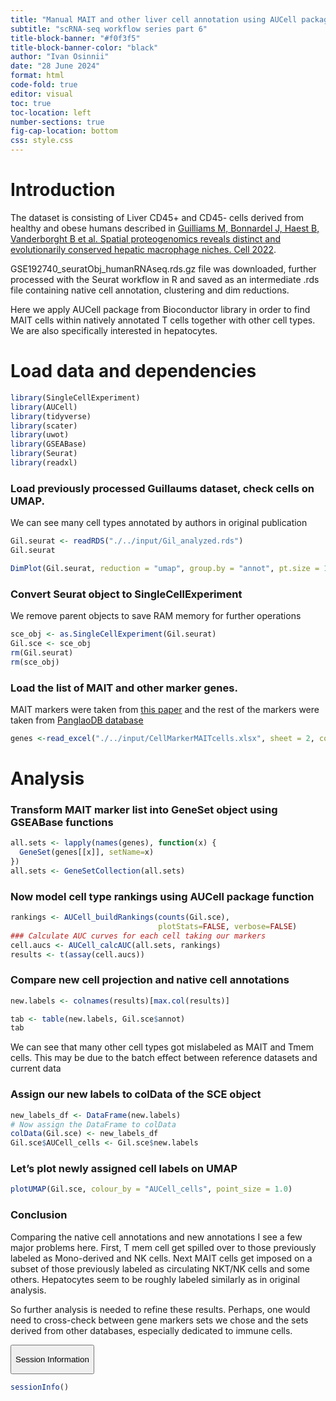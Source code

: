 ```yaml
---
title: "Manual MAIT and other liver cell annotation using AUCell package and Guillaums dataset"
subtitle: "scRNA-seq workflow series part 6" 
title-block-banner: "#f0f3f5"
title-block-banner-color: "black"
author: "Ivan Osinnii"
date: "28 June 2024"
format: html
code-fold: true
editor: visual
toc: true
toc-location: left
number-sections: true
fig-cap-location: bottom
css: style.css
---
```


# Introduction

The dataset is consisting of Liver CD45+ and CD45- cells derived from healthy and obese humans described in [Guilliams M, Bonnardel J, Haest B, Vanderborght B et al. Spatial proteogenomics reveals distinct and evolutionarily conserved hepatic macrophage niches. Cell 2022](https://www.ncbi.nlm.nih.gov/geo/query/acc.cgi?acc=GSE192740).

GSE192740_seuratObj_humanRNAseq.rds.gz file was downloaded, further processed with the Seurat workflow in R and saved as an intermediate .rds file containing native cell annotation, clustering and dim reductions.

Here we apply AUCell package from Bioconductor library in order to find MAIT cells within natively annotated T cells together with other cell types. We are also specifically interested in hepatocytes.

# Load data and dependencies

```r
library(SingleCellExperiment)
library(AUCell)
library(tidyverse)
library(scater)
library(uwot)
library(GSEABase)
library(Seurat)
library(readxl)
```

### Load previously processed Guillaums dataset, check cells on UMAP. 

We can see many cell types annotated by authors in original publication

```r
Gil.seurat <- readRDS("./../input/Gil_analyzed.rds")
Gil.seurat

DimPlot(Gil.seurat, reduction = "umap", group.by = "annot", pt.size = 1.0)
```
### Convert Seurat object to SingleCellExperiment

We remove parent objects to save RAM memory for further operations
```r
sce_obj <- as.SingleCellExperiment(Gil.seurat)
Gil.sce <- sce_obj
rm(Gil.seurat)
rm(sce_obj)
```


### Load the list of MAIT and other marker genes. 

MAIT markers were taken from  [this paper](https://www.ncbi.nlm.nih.gov/geo/query/acc.cgi?acc=GSE238137) and the rest of the markers were taken from [PanglaoDB database](https://www.panglaodb.se/markers.html?cell_type=%27Kupffer%20cells%27)

```r
genes <-read_excel("./../input/CellMarkerMAITcells.xlsx", sheet = 2, col_names = TRUE) ## Garner and Pangao cell markers list

```

# Analysis

### Transform MAIT marker list into GeneSet object using GSEABase functions

```r
all.sets <- lapply(names(genes), function(x) {
  GeneSet(genes[[x]], setName=x)        
})
all.sets <- GeneSetCollection(all.sets)
```

### Now model cell type rankings using AUCell package function

```r
rankings <- AUCell_buildRankings(counts(Gil.sce),
                                 plotStats=FALSE, verbose=FALSE)
### Calculate AUC curves for each cell taking our markers
cell.aucs <- AUCell_calcAUC(all.sets, rankings)
results <- t(assay(cell.aucs))
```

### Compare new cell projection and native cell annotations

```r
new.labels <- colnames(results)[max.col(results)]

tab <- table(new.labels, Gil.sce$annot)
tab
```

We can see that many other cell types got mislabeled as MAIT and Tmem cells. This may be due to the batch effect between reference datasets and current data

### Assign our new labels to colData of the SCE object

```r
new_labels_df <- DataFrame(new.labels)
# Now assign the DataFrame to colData
colData(Gil.sce) <- new_labels_df
Gil.sce$AUCell_cells <- Gil.sce$new.labels
```

### Let's plot newly assigned cell labels on UMAP

```r
plotUMAP(Gil.sce, colour_by = "AUCell_cells", point_size = 1.0)

```

### Conclusion

Comparing the native cell annotations and new annotations I see a few major problems here. First, T mem cell get spilled over to those previously labeled as Mono-derived and NK cells. Next MAIT cells get imposed on a subset of those previously labeled as circulating NKT/NK cells and some others. Hepatocytes seem to be roughly labeled similarly as in original analysis. 

So further analysis is needed to refine these results. Perhaps, one would need to cross-check between gene markers sets we chose and the sets derived from other databases, especially dedicated to immune cells. 

<button class="accordion-button" type="button" data-bs-toggle="collapse" data-bs-target="#collapseOne">

Session Information

</button>

::: {#collapseOne .accordion-collapse .collapse}
<div>

```r
sessionInfo()
```

</div>
:::
